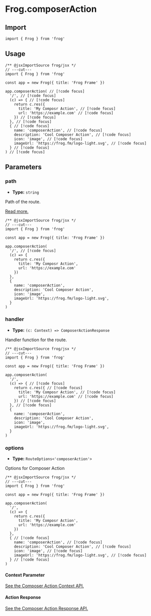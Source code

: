 # Frog.composerAction

## Import

```tsx twoslash
import { Frog } from 'frog'
```

## Usage

```tsx twoslash
/** @jsxImportSource frog/jsx */
// ---cut---
import { Frog } from 'frog'

const app = new Frog({ title: 'Frog Frame' })

app.composerAction( // [!code focus]
  '/', // [!code focus]
  (c) => { // [!code focus]
    return c.res({
      title: 'My Composr Action', // [!code focus]
      url: 'https://example.com' // [!code focus]
    }) // [!code focus]
  }, // [!code focus]
  { // [!code focus]
    name: 'composerAction', // [!code focus]
    description: 'Cool Composer Action', // [!code focus]
    icon: 'image', // [!code focus]
    imageUrl: 'https://frog.fm/logo-light.svg', // [!code focus]
  } // [!code focus]
) // [!code focus]
```

## Parameters

### path

- **Type:** `string`

Path of the route.

[Read more.](/concepts/routing)

```tsx twoslash
/** @jsxImportSource frog/jsx */
// ---cut---
import { Frog } from 'frog'

const app = new Frog({ title: 'Frog Frame' })

app.composerAction(
  '/', // [!code focus]
  (c) => {
    return c.res({
      title: 'My Composr Action',
      url: 'https://example.com'
    })
  },
  {
    name: 'composerAction',
    description: 'Cool Composer Action',
    icon: 'image',
    imageUrl: 'https://frog.fm/logo-light.svg',
  }
)
```

### handler

- **Type:** `(c: Context) => ComposerActionResponse`

Handler function for the route.

```tsx twoslash
/** @jsxImportSource frog/jsx */
// ---cut---
import { Frog } from 'frog'

const app = new Frog({ title: 'Frog Frame' })

app.composerAction(
  '/',
  (c) => { // [!code focus]
    return c.res({ // [!code focus]
      title: 'My Composr Action', // [!code focus]
      url: 'https://example.com' // [!code focus]
    }) // [!code focus]
  }, // [!code focus]
  {
    name: 'composerAction',
    description: 'Cool Composer Action',
    icon: 'image',
    imageUrl: 'https://frog.fm/logo-light.svg',
  }
)
```

### options

- **Type:** `RouteOptions<'composerAction'>`

Options for Composer Action

```tsx twoslash
/** @jsxImportSource frog/jsx */
// ---cut---
import { Frog } from 'frog'

const app = new Frog({ title: 'Frog Frame' })

app.composerAction(
  '/',
  (c) => {
    return c.res({
      title: 'My Composr Action',
      url: 'https://example.com'
    })
  },
  { // [!code focus]
    name: 'composerAction', // [!code focus]
    description: 'Cool Composer Action', // [!code focus]
    icon: 'image', // [!code focus]
    imageUrl: 'https://frog.fm/logo-light.svg', // [!code focus]
  } // [!code focus]
)
```

#### Context Parameter

[See the Composer Action Context API.](/reference/frog-composer-action-context)

#### Action Response

[See the Composer Action Response API.](/reference/frog-composer-action-response)
